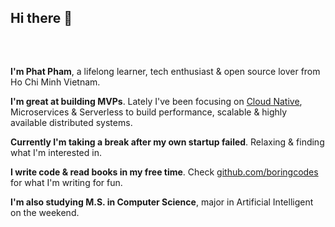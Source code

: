 <h2 style="margin-bottom: 4rem;">Hi there 👋</h2>

**I'm Phat Pham**, a lifelong learner, tech enthusiast & open source lover from Ho Chi Minh Vietnam.

**I'm great at building MVPs**. Lately I've been focusing on [Cloud Native](https://www.cncf.io), Microservices & Serverless to build performance, scalable & highly available distributed systems.

**Currently I'm taking a break after my own startup failed**. Relaxing & finding what I'm interested in.

**I write code & read books in my free time**. Check [github.com/boringcodes](https://github.com/boringcodes) for what I'm writing for fun.

**I'm also studying M.S. in Computer Science**, major in Artificial Intelligent on the weekend.
